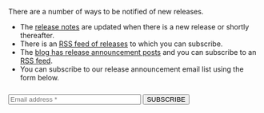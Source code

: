 There are a number of ways to be notified of new releases.

* The [release notes](/docs/release-notes) are updated when there is a new release or shortly thereafter.
* There is an [RSS feed of releases](/docs/releases.xml) to which you can subscribe.
* The [blog has release announcement posts](/blog/tag/release-notes/) and you can subscribe to an [RSS feed](/blog/feed.xml).
* You can subscribe to our release announcement email list using the form below.

<div style="margin-top: 25px;">
  <form action="https://fusionauth.us1.list-manage.com/subscribe/post" method="POST" target="_blank">
    <input type="hidden" name="u" value="e49fa3727e80f8a81984ec45e" />
    <input type="hidden" name="id" value="e94ebde866" />
    <div class="flex flex-col items-start">
      <input type="text" name="EMAIL" size="30" placeholder="Email address *" required class="p-4 border-2 border-blue-900 h-10 rounded" />
      <input type="submit" name="GO" value="SUBSCRIBE" class="bg-orange-500 rounded my-2 py-2 px-4 text-white font-semi-bold capitalize text-sm " />
    </div>
    <div style="position: absolute; left: -5000px;" aria-hidden="true">
      <input type="text" name="b_e49fa3727e80f8a81984ec45e_e94ebde866" tabindex="-1" value="" />
    </div>
    <p>&nbsp;</p>
  </form>
</div>
